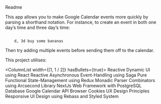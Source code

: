 
<Heading variant="h2" mt="3">Readme</Heading>

<Divider color="text" mb="4" />

This app allows you to make Google Calendar events more quickly by parsing a shorthand notation. For instance, to create an event in both one day’s time and three day’s time:

<Code type="pre">
    d, 3d buy some bananas
</Code>

Then try adding multiple events before sending them off to the calendar.

<Heading variant="h2" mt="4">This project utilises:</Heading>

<ColumnList width={[1, 1 / 2]} hasBullets={true}>
    <span>
        Reactive Dynamic UI using React
    </span>
    <span>
        Reactive Asynchronous Event-Handling using Saga
    </span>
    <span>
        Pure Functional State-Management using Redux
    </span>
    <span>
        Monadic Parser Combinators using Arcsecond Library
    </span>
    <span>
        NextJs Web Framework with PostgreSQL Database
    </span>
    <span>
        Google Calendar API
    </span>
    <span>
        Browser Cookies
    </span>
    <span>
        UX Design Principles
    </span>
    <span>
        Responsive UI Design using Rebass and Styled System
    </span>
</ColumnList>
